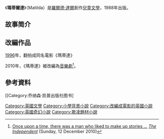 《'''瑪蒂爾達'''》（Matilda）是[[羅爾德·達爾|羅爾德·達爾]]創作[[兒童文學|兒童文學]]，1988年出版。

==故事简介==

==改編作品==
[[Matilda_(1996_film)|1996]]年，翻拍成同名電影《瑪蒂達》

2010年，《瑪蒂達》被改編為[[音樂劇|音樂劇]]<ref name=IND>[http://www.independent.co.uk/opinion/commentators/once-upon-a-time-there-was-a-man-who-liked-to-make-up-stories-2158052.html Once upon a time, there was a man who liked to make up stories ...] {{Wayback|url=http://www.independent.co.uk/opinion/commentators/once-upon-a-time-there-was-a-man-who-liked-to-make-up-stories-2158052.html |date=20120130161349 }} ''[[The_Independent|The Independent]]'' (Sunday, 12 December 2010)</ref>。

== 參考資料 ==
{{Reflist}}

{{Authority control}}
[[Category:英國文學|Category:英國文學]]
[[Category:小學背景小說|Category:小學背景小說]]
[[Category:改編成電影的英國小說|Category:改編成電影的英國小說]]
[[Category:英國奇幻小說|Category:英國奇幻小說]]
[[Category:欺凌題材小說|Category:欺凌題材小說]]
[[Category:乔纳森·凯普出版社图书]